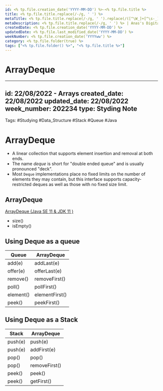 ```yaml
---
id: <% tp.file.creation_date('YYYY-MM-DD') %>-<% tp.file.title %>
title: <% tp.file.title.replace(/-/g, ' ') %>
metaTitle: <% tp.file.title.replace(/-/g, ' ').replace(/([^\W_]+[^\s-_]+]*) */g, function (txt) {return txt.charAt(0).toUpperCase() + txt.substr(1).toLowerCase();}) %> | Anas's Digital Garden
metaDescription: <% tp.file.title.replace(/-/g, ' ') %> | Anas's Digital Garden
createdDate: <% tp.file.creation_date('YYYY-MM-DD') %>
updatedDate: <% tp.file.last_modified_date('YYYY-MM-DD') %>
weekNumber: <% tp.file.creation_date('YYYYww') %>
category: <% tp.file.folder(true) %>
tags: ["<% tp.file.folder() %>", "<% tp.file.title %>"]
---
```

# ArrayDeque

---
id: 22/08/2022 - Arrays
created_date: 22/08/2022
updated_date: 22/08/2022
week_number: 202234
type: Styding Note
---
Tags: #Studying #Data_Structure #Stack #Queue #Java
# ArrayDeque
- A linear collection that supports element insertion and removal at both ends.
- The name _deque_ is short for "double ended queue" and is usually pronounced "deck".
- Most `Deque` implementations place no fixed limits on the number of elements they may contain, but this interface supports capacity-restricted deques as well as those with no fixed size limit.

## ArrayDeque<E>

[ArrayDeque (Java SE 11 & JDK 11 )](https://docs.oracle.com/en/java/javase/11/docs/api/java.base/java/util/ArrayDeque.html)

- size()
- isEmpty()

## Using Deque as a  queue

| Queue     | ArrayDeque     |
| --------- | -------------- |
| add(e)    | addLast(e)     |
| offer(e)  | offerLast(e)   |
| remove()  | removeFirst()  |
| poll()    | pollFirst()    |
| element() | elementFirst() |
| peek()    | peekFirst()    |

## Using Deque as a  Stack

| Stack | ArrayDeque |
| --- | --- |
| push(e) | push(e) |
| push(e) | addFirst(e) |
| pop() | pop() |
| pop() | removeFirst() |
| peek() | peek() |
| peek() | getFirst() |
